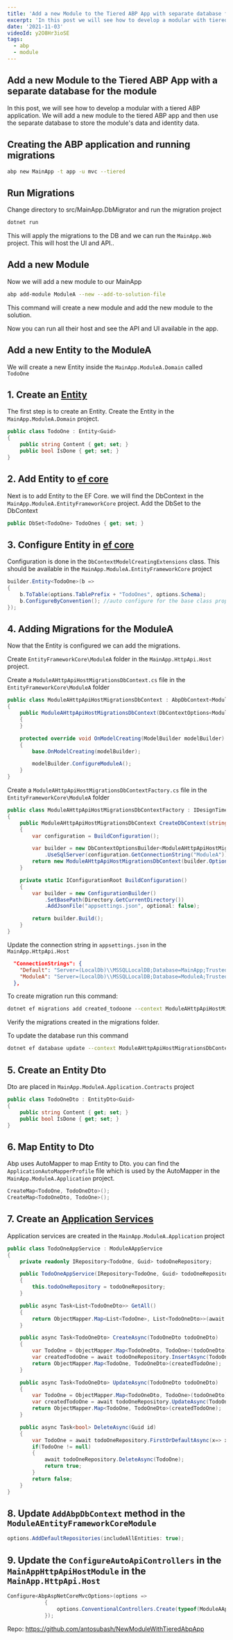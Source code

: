 ```yaml
---
title: 'Add a new Module to the Tiered ABP App with separate database for the module'
excerpt: 'In this post we will see how to develop a modular with tiered abp application. We will add a new module to tiered abp app and then use the separate database to store the modules data and the identity data.'
date: '2021-11-03'
videoId: y2O8Hr3ioSE
tags:
  - abp
  - module
---
```


<TOCInline toc={props.toc} asDisclosure />

## Add a new Module to the Tiered ABP App with a separate database for the module

In this post, we will see how to develop a modular with a tiered ABP application. We will add a new module to the tiered ABP app and then use the separate database to store the module's data and identity data.

## Creating the ABP application and running migrations

```bash
abp new MainApp -t app -u mvc --tiered
```

## Run Migrations

Change directory to src/MainApp.DbMigrator and run the migration project

```bash
dotnet run
```

This will apply the migrations to the DB and we can run the `MainApp.Web` project. This will host the UI and API..

## Add a new Module

Now we will add a new module to our MainApp

```bash
abp add-module ModuleA --new --add-to-solution-file
```

This command will create a new module and add the new module to the solution.

Now you can run all their host and see the API and UI available in the app.

## Add a new Entity to the ModuleA

We will create a new Entity inside the `MainApp.ModuleA.Domain` called `TodoOne`

## 1. Create an [Entity](https://docs.abp.io/en/abp/latest/Entities)

The first step is to create an Entity. Create the Entity in the `MainApp.ModuleA.Domain` project.

```cs
public class TodoOne : Entity<Guid>
{
    public string Content { get; set; }
    public bool IsDone { get; set; }
}
```

## 2. Add Entity to [ef core](https://docs.abp.io/en/abp/latest/Entity-Framework-Core)

Next is to add Entity to the EF Core. we will find the DbContext in the `MainApp.ModuleA.EntityFrameworkCore` project. Add the DbSet to the DbContext

```cs
public DbSet<TodoOne> TodoOnes { get; set; }
```

## 3. Configure Entity in [ef core](https://docs.abp.io/en/abp/latest/Entity-Framework-Core#configurebyconvention-method)

Configuration is done in the `DbContextModelCreatingExtensions` class. This should be available in the `MainApp.ModuleA.EntityFrameworkCore` project

```cs
builder.Entity<TodoOne>(b =>
{
    b.ToTable(options.TablePrefix + "TodoOnes", options.Schema);
    b.ConfigureByConvention(); //auto configure for the base class props
});
```

## 4. Adding Migrations for the ModuleA

Now that the Entity is configured we can add the migrations.

Create `EntityFrameworkCore\ModuleA` folder in the `MainApp.HttpApi.Host` project.

Create a `ModuleAHttpApiHostMigrationsDbContext.cs` file in the `EntityFrameworkCore\ModuleA` folder

```cs
public class ModuleAHttpApiHostMigrationsDbContext : AbpDbContext<ModuleAHttpApiHostMigrationsDbContext>
{
    public ModuleAHttpApiHostMigrationsDbContext(DbContextOptions<ModuleAHttpApiHostMigrationsDbContext> options) : base(options)
    {
    }

    protected override void OnModelCreating(ModelBuilder modelBuilder)
    {
        base.OnModelCreating(modelBuilder);

        modelBuilder.ConfigureModuleA();
    }
}
```

Create a `ModuleAHttpApiHostMigrationsDbContextFactory.cs` file in the `EntityFrameworkCore\ModuleA` folder

```cs
public class ModuleAHttpApiHostMigrationsDbContextFactory : IDesignTimeDbContextFactory<ModuleAHttpApiHostMigrationsDbContext>
{
    public ModuleAHttpApiHostMigrationsDbContext CreateDbContext(string[] args)
    {
        var configuration = BuildConfiguration();

        var builder = new DbContextOptionsBuilder<ModuleAHttpApiHostMigrationsDbContext>()
            .UseSqlServer(configuration.GetConnectionString("ModuleA"));
        return new ModuleAHttpApiHostMigrationsDbContext(builder.Options);
    }

    private static IConfigurationRoot BuildConfiguration()
    {
        var builder = new ConfigurationBuilder()
            .SetBasePath(Directory.GetCurrentDirectory())
            .AddJsonFile("appsettings.json", optional: false);

        return builder.Build();
    }
}
```

Update the connection string in `appsettings.json` in the `MainApp.HttpApi.Host`

```json
  "ConnectionStrings": {
    "Default": "Server=(LocalDb)\\MSSQLLocalDB;Database=MainApp;Trusted_Connection=True",
    "ModuleA": "Server=(LocalDb)\\MSSQLLocalDB;Database=ModuleA;Trusted_Connection=True",
  },
```

To create migration run this command:

```bash
dotnet ef migrations add created_todoone --context ModuleAHttpApiHostMigrationsDbContext --output-dir Migrations/ModuleA
```

Verify the migrations created in the migrations folder.

To update the database run this command

```bash
dotnet ef database update --context ModuleAHttpApiHostMigrationsDbContext
```

## 5. Create an Entity Dto

Dto are placed in `MainApp.ModuleA.Application.Contracts` project

```cs
public class TodoOneDto : EntityDto<Guid>
{
    public string Content { get; set; }
    public bool IsDone { get; set; }
}
```

## 6. Map Entity to Dto

Abp uses AutoMapper to map Entity to Dto. you can find the `ApplicationAutoMapperProfile` file which is used by the AutoMapper in the `MainApp.ModuleA.Application` project.

```cs
CreateMap<TodoOne, TodoOneDto>();
CreateMap<TodoOneDto, TodoOne>();
```

## 7. Create an [Application Services](https://docs.abp.io/en/abp/latest/Application-Services)

Application services are created in the `MainApp.ModuleA.Application` project

```cs
public class TodoOneAppService : ModuleAAppService
{
    private readonly IRepository<TodoOne, Guid> todoOneRepository;

    public TodoOneAppService(IRepository<TodoOne, Guid> todoOneRepository)
    {
        this.todoOneRepository = todoOneRepository;
    }

    public async Task<List<TodoOneDto>> GetAll()
    {
        return ObjectMapper.Map<List<TodoOne>, List<TodoOneDto>>(await todoOneRepository.GetListAsync());
    }

    public async Task<TodoOneDto> CreateAsync(TodoOneDto todoOneDto)
    {
        var TodoOne = ObjectMapper.Map<TodoOneDto, TodoOne>(todoOneDto);
        var createdTodoOne = await todoOneRepository.InsertAsync(TodoOne);
        return ObjectMapper.Map<TodoOne, TodoOneDto>(createdTodoOne);
    }

    public async Task<TodoOneDto> UpdateAsync(TodoOneDto todoOneDto)
    {
        var TodoOne = ObjectMapper.Map<TodoOneDto, TodoOne>(todoOneDto);
        var createdTodoOne = await todoOneRepository.UpdateAsync(TodoOne);
        return ObjectMapper.Map<TodoOne, TodoOneDto>(createdTodoOne);
    }

    public async Task<bool> DeleteAsync(Guid id)
    {
        var TodoOne = await todoOneRepository.FirstOrDefaultAsync(x=> x.Id == id);
        if(TodoOne != null)
        {
            await todoOneRepository.DeleteAsync(TodoOne);
            return true;
        }
        return false;
    }
}
```

## 8. Update `AddAbpDbContext` method in the `ModuleAEntityFrameworkCoreModule`

```cs
options.AddDefaultRepositories(includeAllEntities: true);
```

## 9. Update the `ConfigureAutoApiControllers` in the `MainAppHttpApiHostModule` in the `MainApp.HttpApi.Host`

```cs
Configure<AbpAspNetCoreMvcOptions>(options =>
            {
                options.ConventionalControllers.Create(typeof(ModuleAApplicationModule).Assembly);
            });
```

Repo: https://github.com/antosubash/NewModuleWithTieredAbpApp
